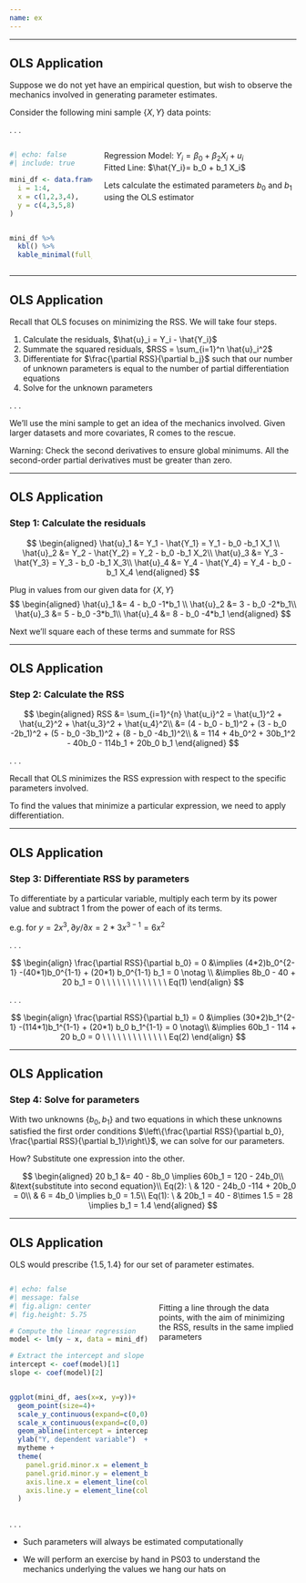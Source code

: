 ```yaml
---
name: ex
---
```


---

## OLS Application

Suppose we do not yet have an [empirical question]{.note}, but wish to observe the mechanics involved in generating parameter estimates.

Consider the following [mini sample]{.hp} $\{X,Y\}$ data points:

. . .

:::: {.columns}

::: {.column width="30%"}

```r
#| echo: false
#| include: true

mini_df <- data.frame(
  i = 1:4,
  x = c(1,2,3,4),
  y = c(4,3,5,8)
)


mini_df %>%
  kbl() %>%
  kable_minimal(full_width = FALSE, position = "left")
```
:::



::: {.column width="70%"}
Regression Model: $Y_i = \beta_0 + \beta_2 X_i + u_i$<br>
Fitted Line: $\hat{Y_i}= b_0 + b_1 X_i$

Lets calculate the estimated parameters $b_0$ and $b_1$ using the OLS estimator
:::

::::

---

## OLS Application

Recall that OLS focuses on minimizing the RSS. We will take four steps.

1. Calculate the residuals, $\hat{u}_i = Y_i - \hat{Y_i}$
2. Summate the squared residuals, $RSS = \sum_{i=1}^n \hat{u}_i^2$
3. Differentiate for $\frac{\partial RSS}{\partial b_j}$ such that our number of unknown parameters is equal to the number of partial differentiation equations
4. Solve for the unknown parameters

. . .

We'll use the [mini sample]{.hp} to get an idea of the mechanics involved. 
Given larger datasets and more covariates, [R]{.mono .big} comes to the rescue.

[Warning:]{.note} Check the second derivatives to ensure global minimums. [All]{.hi} the second-order partial derivatives must be greater than zero. 

---

## OLS Application

### Step 1: Calculate the residuals

$$
\begin{aligned}
\hat{u}_1 &= Y_1 - \hat{Y_1} = Y_1 - b_0 -b_1 X_1 \\
\hat{u}_2 &= Y_2 - \hat{Y_2} = Y_2 - b_0 -b_1 X_2\\
\hat{u}_3 &= Y_3 - \hat{Y_3} = Y_3 - b_0 -b_1 X_3\\
\hat{u}_4 &= Y_4 - \hat{Y_4} = Y_4 - b_0 -b_1 X_4
\end{aligned}
$$

Plug in values from our given data for $\{X,Y\}$
$$
\begin{aligned}
\hat{u}_1 &= 4 - b_0 -1*b_1 \\
\hat{u}_2 &= 3 - b_0 -2*b_1\\
\hat{u}_3 &= 5 - b_0 -3*b_1\\
\hat{u}_4 &= 8 - b_0 -4*b_1
\end{aligned}
$$

Next we'll square each of these terms and summate for RSS

---

## OLS Application

### Step 2: Calculate the RSS

$$
\begin{aligned}
RSS &= \sum_{i=1}^{n} \hat{u_i}^2 =  \hat{u_1}^2 + \hat{u_2}^2 + \hat{u_3}^2 + \hat{u_4}^2\\
&= (4 - b_0 - b_1)^2 + (3 - b_0 -2b_1)^2 + (5 - b_0 -3b_1)^2 + (8 - b_0 -4b_1)^2\\
& = 114 + 4b_0^2 + 30b_1^2 - 40b_0 - 114b_1 + 20b_0 b_1 
\end{aligned}
$$

. . .

Recall that OLS minimizes the RSS expression with respect to the specific parameters involved. 

To find the values that minimize a particular expression, we need to apply differentiation. 


---

## OLS Application

### Step 3: Differentiate RSS by parameters

To differentiate by a particular variable, multiply each term by its power value and subtract $1$ from the power of each of its terms.

e.g. for $y=2x^3, \partial y / \partial x = 2*3x^{3-1} = 6x^2$

. . .

$$
\begin{align}
\frac{\partial RSS}{\partial b_0} = 0 &\implies  (4*2)b_0^{2-1} -(40*1)b_0^{1-1} + (20*1) b_0^{1-1} b_1 = 0 \notag \\
&\implies 8b_0 - 40 + 20 b_1 = 0  \ \ \ \ \ \ \  \ \ \ \ \ \ Eq(1)
\end{align}
$$

. . .

$$
\begin{align}
\frac{\partial RSS}{\partial b_1} = 0 &\implies  (30*2)b_1^{2-1} -(114*1)b_1^{1-1} + (20*1) b_0 b_1^{1-1} = 0 \notag\\
&\implies 60b_1 - 114 + 20 b_0 = 0  \ \ \ \ \ \ \  \ \ \ \ \ \ Eq(2)
\end{align}
$$

---

## OLS Application

### Step 4: Solve for parameters

With two unknowns $\{b_0, b_1\}$ and two equations in which these unknowns satisfied the first order conditions $\left\{\frac{\partial RSS}{\partial b_0}, \frac{\partial RSS}{\partial b_1}\right\}$, we can solve for our parameters.

How? Substitute one expression into the other. 

$$
\begin{aligned}
20 b_1 &= 40 - 8b_0  \implies 60b_1 = 120 - 24b_0\\
&\text{substitute into second equation}\\
 Eq(2): \  & 120 - 24b_0 -114 + 20b_0 = 0\\
& 6 = 4b_0 \implies b_0 = 1.5\\
Eq(1): \  & 20b_1 = 40 - 8\times 1.5 = 28 \implies b_1 = 1.4
\end{aligned}
$$

---

## OLS Application

OLS would prescribe $\{1.5, 1.4\}$ for our set of parameter estimates. 

:::: {.columns}

::: {.column width="50%"}
```r
#| echo: false
#| message: false
#| fig.align: center
#| fig.height: 5.75

# Compute the linear regression
model <- lm(y ~ x, data = mini_df)

# Extract the intercept and slope
intercept <- coef(model)[1]
slope <- coef(model)[2]


ggplot(mini_df, aes(x=x, y=y))+
  geom_point(size=4)+
  scale_y_continuous(expand=c(0,0), limits=c(0,10), breaks = seq(0,10,2))+
  scale_x_continuous(expand=c(0,0), limits=c(0,5), breaks = seq(0,5,1))+
  geom_abline(intercept = intercept, slope = slope, color = hp, size = 2) +
  ylab("Y, dependent variable")  + xlab("X, explanatory variable")+
  mytheme +
  theme(
    panel.grid.minor.x = element_blank(),
    panel.grid.minor.y = element_blank(),
    axis.line.x = element_line(color = "black", size = 0.5),
    axis.line.y = element_line(color = "black", size = 0.5)
  )
```
:::

::: {.column width="50%"}

<br> 

 Fitting a line through the data points, with the aim of minimizing the RSS, results in the same implied parameters


:::

::::

. . .

- Such parameters will always be estimated computationally

- We will perform an exercise by hand in [PS03]{.hi} to understand the mechanics underlying the values we hang our hats on

